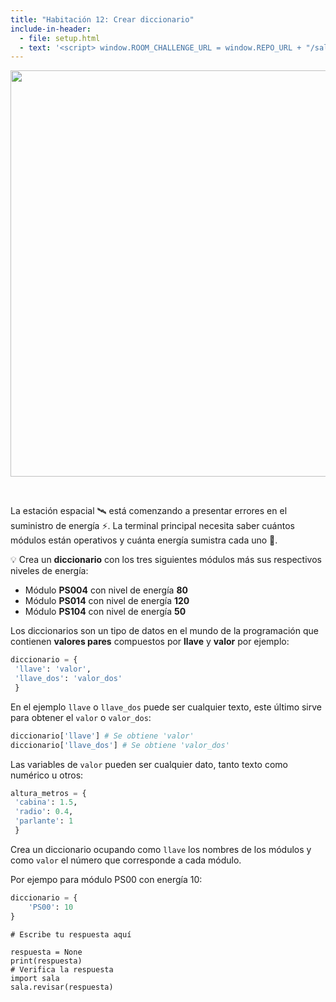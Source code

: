 ```yaml
---
title: "Habitación 12: Crear diccionario"
include-in-header:
  - file: setup.html
  - text: '<script> window.ROOM_CHALLENGE_URL = window.REPO_URL + "/sala_12.py"; </script>'
---
```


<center>
<img src="./img/sala_12.png" width="650">
</center>

<br/>

La estación espacial 🛰️ está comenzando a presentar errores en el suministro de energía ⚡. La terminal principal
necesita saber cuántos módulos están operativos y cuánta energía sumistra cada uno 🔋.

💡 Crea un **diccionario** con los tres siguientes módulos más sus respectivos niveles de energía:

- Módulo **PS004** con nivel de energía **80**
- Módulo **PS014** con nivel de energía **120**
- Módulo **PS104** con nivel de energía **50**


<div class="alert alert-info">
Los diccionarios son un tipo de datos en el mundo de la programación que contienen **valores pares** compuestos por
**llave** y **valor** por ejemplo:

```python
diccionario = {
 'llave': 'valor',
 'llave_dos': 'valor_dos'
 }
```

En el ejemplo `llave` o `llave_dos` puede ser cualquier texto, este último sirve para obtener el `valor` o `valor_dos`:

```python
diccionario['llave'] # Se obtiene 'valor'
diccionario['llave_dos'] # Se obtiene 'valor_dos'
```

Las variables de `valor` pueden ser cualquier dato, tanto texto como numérico u otros:

```python
altura_metros = {
 'cabina': 1.5,
 'radio': 0.4,
 'parlante': 1
 }
```
</div>

::: {.callout-tip title="Pista" collapse="true"}
Crea un diccionario ocupando como `llave` los nombres de los módulos y como `valor` el número que corresponde a cada módulo.

Por ejempo para módulo PS00 con energía 10:

```python 
diccionario = {
    'PS00': 10
}
```
:::

```pyodide-python
# Escribe tu respuesta aquí

respuesta = None
print(respuesta)
# Verifica la respuesta
import sala
sala.revisar(respuesta)
```